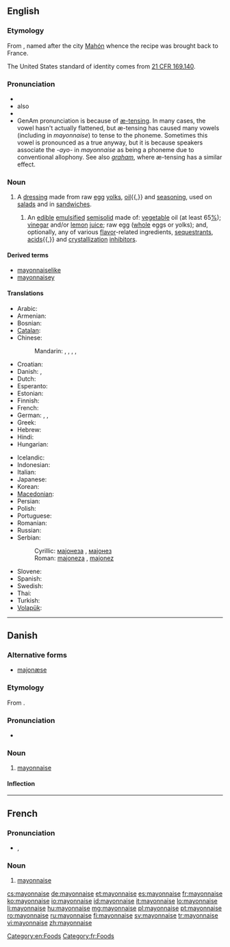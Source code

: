 {{also|Mayonnaise}}
==English==
{{wikipedia}}

===Etymology===
From {{etyl|fr}} {{term|mayonnaise|lang=fr}}, named after the city [[w:Mahón|Mahón]] whence the recipe was brought back to France.

The United States standard of identity comes from [http://edocket.access.gpo.gov/cfr_2002/aprqtr/21cfr169.140.htm 21&nbsp;CFR 169.140].

===Pronunciation===
* {{IPA|/ˈmeɪ.ə.neɪz/|/meɪ.əˈneɪz/|/ˈmeə.neɪz/|/meəˈneɪz/}}
* also {{a|GenAm}} {{IPA|/ˈmæn.eɪz/}}
* {{rhymes|eɪz}}
* GenAm {{IPA|/ˈmæn.eɪz/}} pronunciation is because of [[w:æ-tensing|æ-tensing]]. In many cases, the {{IPAchar|/eə/}} vowel hasn't actually flattened, but æ-tensing has caused many {{IPAchar|/æ/}} vowels (including in ''mayonnaise'') to tense to the {{IPAchar|/eə/}} phoneme. Sometimes this vowel is pronounced as a true {{IPAchar|[æ]}} anyway, but it is because speakers associate the ''-ayo-'' in ''mayonnaise'' as being a {{IPAchar|/æ/}} phoneme due to conventional allophony. See also ''[[graham]]'', where æ-tensing has a similar effect.

===Noun===
{{en-noun|-}}

# A [[dressing]] made from raw [[egg]] [[yolk]]s, [[oil]]{{,}} and [[seasoning]], used on [[salad]]s and in [[sandwich]]es.
## {{US|_|standard of identity}} An [[edible]] [[emulsified]] [[semisolid]] made of: [[vegetable]] oil (at least 65[[%]]); [[vinegar]] and/or [[lemon]] [[juice]]; raw egg ([[whole]] eggs or yolks); and, optionally, any of various [[flavor]]-related ingredients, [[sequestrant]]s, [[acid]]s{{,}} and [[crystallization]] [[inhibitor]]s.

====Derived terms====
* [[mayonnaiselike]]
* [[mayonnaisey]]

====Translations====
{{trans-top|a dressing made from raw egg yolks and oil}}
* Arabic: {{t|ar|مايونيز|m|tr=mayuniiz}}
* Armenian: {{t-|hy|մայոնեզ|tr=mayonez}}
* Bosnian: {{t-|bs|majoneza|f}}
* [[Catalan]]: {{t|ca|maionesa|f}}
* Chinese:
*: Mandarin: {{t|cmn|美乃滋|tr=měinǎizī|sc=Hani}}, {{t|cmn|沙拉醬|sc=Hani}}, {{t|cmn|沙拉酱|tr=shālājiàng|sc=Hani}}, {{t|cmn|蛋黃醬|sc=Hani}}, {{t|cmn|蛋黄酱|tr=dànhuángjiàng|sc=Hani}}
* Croatian: {{t-|hr|majoneza|f}}
* Danish: {{t-|da|mayonnaise|c}}, {{t-|da|majonæse|c}}
* Dutch: {{t+|nl|mayonaise|m}}
* Esperanto: {{t|eo|majonezo}}
* Estonian: {{t|et|majonees}}
* Finnish: {{t+|fi|majoneesi}}
* French: {{t+|fr|mayonnaise|f}}
* German: {{t+|de|Majonäse|f}} {{qualifier|reformed spelling}},  {{t+|de|Mayonnaise}} {{qualifier|old spelling}},  {{qualifier|slang}} {{t-|de|Majo}}
* Greek: {{t|el|μαγιονέζα|f|tr=magionéza}}
* Hebrew: {{t+|he|מיונז}}
* Hindi: {{t|hi|मेयोनेज़|tr=meyonez|xs=Hindi}}
* Hungarian: {{t+|hu|majonéz}}
{{trans-mid}}
* Icelandic: {{t|is|majónes|n}}
* Indonesian: {{t|id|mayones|xs=Indonesian}}
* Italian: {{t+|it|maionese|f}}
* Japanese: {{t+|ja|マヨネーズ|tr=mayonēzu}}
* Korean: {{t|ko|마요네즈|tr=mayonejeu|sc=Hang}}
* [[Macedonian]]: {{t|mk|мајонез|m|tr=majonéz}}
* Persian: {{t|fa|مایونز|tr=māyonez|xs=Persian}}
* Polish: {{t+|pl|majonez}}
* Portuguese: {{t+|pt|maionese}}
* Romanian: {{t|ro|maioneză }}
* Russian: {{t+|ru|майонез|m|tr=mayonéz}}
* Serbian:
*: Cyrillic: [[мајонеза]] {{f}}, [[мајонез]] {{m}}
*: Roman: [[majoneza]] {{f}}, [[majonez]] {{m}}
* Slovene: {{t+|sl|majoneza|f}}
* Spanish: {{t+|es|mayonesa|f}}
* Swedish: {{t+|sv|majonnäs}}
* Thai: {{t|th|มายองเนส|tr=maayawngnaeht}}
* Turkish: {{t+|tr|mayonez}}
* [[Volapük]]: {{t|vo|mayonäd}}
{{trans-bottom}}

[[Category:en:Foods]]

----

==Danish==
{{wikipedia|lang=da|mul=Majonæsekrigen}}

===Alternative forms===
* [[majonæse]]

===Etymology===

From {{etyl|fr|da}} {{term|mayonnaise|lang=fr}}.

===Pronunciation===
* {{IPA|/majonɛːsə/|[mɑjoˈnɛːsə]|lang=da}}

===Noun===
{{da-noun|n|r}}

# [[mayonnaise#English|mayonnaise]]

====Inflection====
{{da-noun-infl|n|r}}

----

==French==

===Pronunciation===
* {{IPA|lang=fr|/ma.jɔ.nɛz/}}, {{SAMPA|lang=fr|/ma.jO.nEz/}}

===Noun===
{{fr-noun|f}}

# [[#English|mayonnaise]]

[[Category:fr:Foods]]

[[cs:mayonnaise]]
[[de:mayonnaise]]
[[et:mayonnaise]]
[[es:mayonnaise]]
[[fr:mayonnaise]]
[[ko:mayonnaise]]
[[io:mayonnaise]]
[[id:mayonnaise]]
[[it:mayonnaise]]
[[lo:mayonnaise]]
[[li:mayonnaise]]
[[hu:mayonnaise]]
[[mg:mayonnaise]]
[[pl:mayonnaise]]
[[pt:mayonnaise]]
[[ro:mayonnaise]]
[[ru:mayonnaise]]
[[fi:mayonnaise]]
[[sv:mayonnaise]]
[[tr:mayonnaise]]
[[vi:mayonnaise]]
[[zh:mayonnaise]]